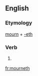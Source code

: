 ==English==

===Etymology===
[[mourn]] + [[-eth]]

===Verb===
{{head|en|verb form}}

# {{en-archaic third-person singular of|mourn}}

[[fr:mourneth]]